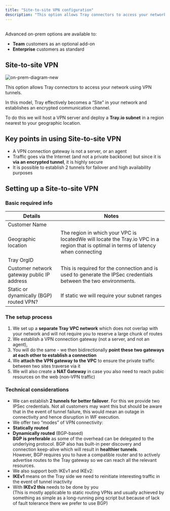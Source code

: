 ```yaml
---
title: "Site-to-site VPN configuration"
description: "This option allows Tray connectors to access your network using VPN tunnels."
---
```


## 

<Info>
Advanced on-prem options are available to:

- **Team** customers as an optional add-on
- **Enterprise** customers as standard
</Info>

## Site-to-site VPN

![on-prem-diagram-new](/images/platform/connectivity/on-premise-systems/site-to-site-vpn/53b84e75-b9c1259b_on-prem-diagram-new-9.png)

This option allows Tray connectors to access your network using VPN tunnels.

In this model, Tray effectively becomes a “Site” in your network and establishes an encrypted communication channel.

To do this we will host a VPN server and deploy a **Tray.io subnet** in a region nearest to your geographic location.

## Key points in using Site-to-site VPN

- A VPN connection gateway is not a server, or an agent
- Traffic goes via the Internet (and not a private backbone) but since it is **via an encrypted tunnel**, it is highly secure
- It is possible to establish 2 tunnels for failover and high availability purposes

## Setting up a Site-to-site VPN

### Basic required info

| Details                          | Notes                     |
| -------------------------------- | ------------------------- |
| Customer Name |   |
| Geographic location | The region in which your VPC is locatedWe will locate the Tray.io VPC in a region that is optimal in terms of latency when connecting  |
| Tray OrgID |   |
| Customer network gateway public IP address | This is required for the connection and is used to generate the IPSec credentials between the two environments.  |
| Static or dynamically (BGP) routed VPN? | If static we will require your subnet ranges  |


### The setup process

1. We set up a **separate Tray VPC network** which does not overlap with your network and will not require you to reserve a large chunk of routes
2. We establish a VPN connection gateway (not a server, and not an agent),
3. You will do the same - we then bidirectionally **point these two gateways at each other to establish a connection**
4. We **attach the VPN gateway to the VPC** to ensure the private traffic between two sites traverse via it
5. We will also create a **NAT Gateway** in case you also need to reach pubic resources on the web (non-VPN traffic)

### Technical considerations

- We can establish **2 tunnels for better failover**. For this we provide two IPSec credentials. Not all customers may want this but should be aware that in the event of tunnel failure, this would mean an outage in connectivity and hence disruption in WF execution.
- We offer two “modes” of VPN connectivity:
- **Statically routed**
- **Dynamically routed** (BGP-based)<br/>**BGP is preferable** as some of the overhead can be delegated to the underlying protocol. BGP also has built-in peer discovery and connection keep-alive which will result in **healthier tunnels**.<br/>However, BGP requires you to have a compatible router and to actively advertise routes to the Tray gateway so we can reach all the relevant resources.
- We also support both IKEv1 and IKEv2:
- **IKEv1** means on the Tray side we need to reinitiate interesting traffic in the event of tunnel inactivity
- With **IKEv2 this** needs to be done by you<br/>(This is mostly applicable to static routing VPNs and usually achieved by something as simple as a long-running ping script but because of lack of fault tolerance there we prefer to use BGP)
